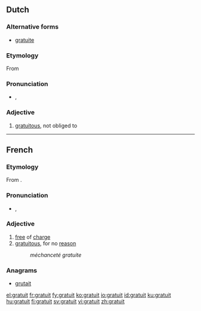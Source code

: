 ==Dutch==

===Alternative forms===
* [[gratuite]]

===Etymology===
From {{etyl|fr|nl}} {{term|gratuit|lang=fr}}

===Pronunciation===
* {{IPA|/ɡʁatwi/|lang=nl}}, {{SAMPA|/gRatwi/|lang=nl}}

===Adjective===
{{nl-adj|-}}

# [[gratuitous]], not obliged to

----

==French==

===Etymology===
From {{etyl|la|fr}} {{term|gratis|lang=la}}.

===Pronunciation===
* {{IPA|/ɡʁatɥi/|lang=fr}}, {{SAMPA|/gRatHi/|lang=fr}}

===Adjective===
{{fr-adj}}

# [[free]] of [[charge]]
# [[gratuitous]], for no [[reason]]
#: ''méchanceté gratuite''

===Anagrams===
* [[grutait#French|grutait]]

[[el:gratuit]]
[[fr:gratuit]]
[[fy:gratuit]]
[[ko:gratuit]]
[[io:gratuit]]
[[id:gratuit]]
[[ku:gratuit]]
[[hu:gratuit]]
[[fi:gratuit]]
[[sv:gratuit]]
[[vi:gratuit]]
[[zh:gratuit]]